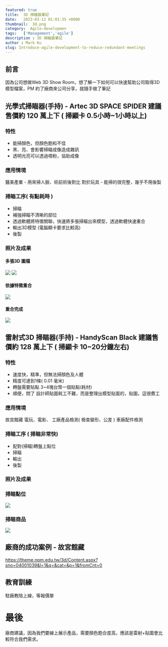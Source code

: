 ```yaml
---
featured: true
title:  3D 掃瞄器筆記
date:   2023-03-12 01:01:35 +0800
thumbnail:  3d.png
category:  Agile-developmen
tags:   ['Management','agile']
description : 3D 掃瞄器筆記
author : Mark Ku
slug: Introduce-agile-development-to-reduce-redundant-meetings
---
```

## 前言
因為公司想做Web 3D Show Room，想了解一下如何可以快速幫助公司取得3D 模型檔案，PM 約了廠商來公司分享，就隨手做了筆記

## 光學式掃瞄器(手持) - Artec 3D SPACE SPIDER  建議售價約 120 萬上下 ( 掃顯卡 0.5小時~1小時以上)
### 特性
* 能掃顏色，但顏色飽和不佳
* 黑、亮、會影響掃瞄成像造成雜訊
* 透明光亮可以透過噴粉，協助成像

### 應用情境
醫美產業 - 用來掃人臉、術前術後對比
對於玩具 - 能掃的很完整，幾乎不用後製

### 掃瞄工序( 有點耗時 )
* 掃瞄
* 補強掃瞄不清晰的部位
* 透過軟體將特徵關聯，快速將多張掃瞄出來模型，透過軟體快速重合
* 輸出3D模型  (電腦顯卡要求比較高)
* 後製

### 照片及成果
#### 多張3D 圖檔
![](https://i.imgur.com/SXqV4es.jpg)
![](https://i.imgur.com/uF69FYo.jpg)
#### 依據特徵重合
![](https://i.imgur.com/BsKuuT3.jpg)
#### 重合完成
![](https://i.imgur.com/pVyT5w2.png)

## 雷射式3D 掃瞄器(手持) - HandyScan Black 建議售價約 128 萬上下 ( 掃顯卡 10~20分鐘左右)
### 特性
* 速度快，精準，但無法掃顏色及人體
* 精度可達到1條( 0.01  毫米)
* 轉盤需要貼點 3~4塊台幣一個貼點(耗材)
* 順便，問了 設計師貼圖耗工不難，而是整理出模型貼面的，貼圖，這很費工

### 應用情境 
故宮館藏
電玩、電影、
工廠產品檢測( 檢查變形、公差 )
車廠配件檢測

### 掃瞄工序 ( 掃瞄非常快)
* 配對(掃瞄)轉盤上點位
* 掃瞄
* 輸出 
* 後製

### 照片及成果
### 掃瞄點位
![](https://i.imgur.com/fXdrnnY.jpg)
### 掃瞄商品
![](https://i.imgur.com/OKpvKHj.jpg)

## 廠商的成功案例 - 故宮館藏
https://theme.npm.edu.tw/3d/Content.aspx?sno=04001039&l=1&q=&cat=&p=1&fromCnt=0

## 教育訓練
駐廠教陪上線，等報價單

# 最後
廠商建議，因為我們要線上展示產品，需要顏色飽合度高，應該是雷射+貼圖會比較符合我們需求。